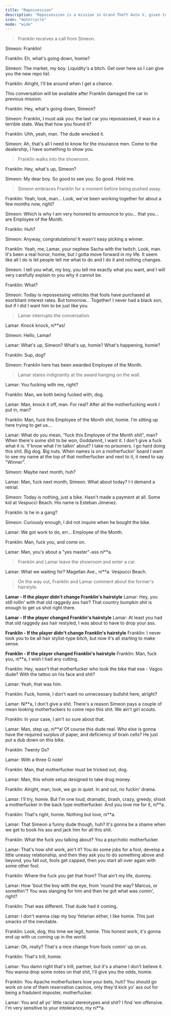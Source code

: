 ```yaml
---
title: "Repossession"
description: "Repossession is a mission in Grand Theft Auto V, given to protagonist Franklin Clinton by Armenian car salesman Simeon Yetarian from his business in Pillbox Hill."
icon: "motorcycle"
mode: "wide"
---
```


> <span className="franklin">Franklin</span> receives a call from <span className="simeon">Simeon.</span>

<span className="simeon">Simeon:</span> Franklin!  

<span className="franklin">Franklin:</span> Eh, what's going down, homie?  

<span className="simeon">Simeon:</span> The market, my boy. Liquidity's a bitch. Get over here so I can give you the new repo list.  

<span className="franklin">Franklin:</span> Alright, I'll be around when I get a chance.  

<Note>
  This conversation will be available after Franklin damaged the car in previous mission.
</Note>

<span className="franklin">Franklin:</span> Hey, what's going down, Simeon?  

<span className="simeon">Simeon:</span> Franklin, I must ask you: the last car you repossessed, it was in a terrible state. Was that how you found it?

<span className="franklin">Franklin:</span> Uhh, yeah, man. The dude wrecked it.  

<span className="simeon">Simeon:</span> Ah, that's all I need to know for the insurance men. Come to the dealership, I have something to show you.  

> <span className="franklin">Franklin</span> walks into the showroom.

<span className="franklin">Franklin:</span> Hey, what's up, Simeon?  

<span className="simeon">Simeon:</span> My dear boy. So good to see you. So good. Hold me.  

> <span className="simeon">Simeon</span> embraces <span className="franklin">Franklin</span> for a moment before being pushed away.

<span className="franklin">Franklin:</span> Yeah, look, man... Look, we've been working together for about a few months now, right?  

<span className="simeon">Simeon:</span> Which is why I am very honored to announce to you... that you... are Employee of the Month.  

<span className="franklin">Franklin:</span> Huh?  

<span className="simeon">Simeon:</span> Anyway, congratulations! It wasn't easy picking a winner.  

<span className="franklin">Franklin:</span> Yeah, me, Lamar, your nephew Sacha with the twitch. Look, man. It's been a real honor, homie, but I gotta move forward in my life. It seem like all I do is let people tell me what to do and I do it and nothing changes.  

<span className="simeon">Simeon:</span> I tell you what, my boy, you tell me exactly what you want, and I will very carefully explain to you why it cannot be.  

<span className="franklin">Franklin:</span> What?  

<span className="simeon">Simeon:</span> Today is repossessing vehicles that fools have purchased at exorbitant interest rates. But tomorrow... Together! I never had a black son, but if I did I want him to be just like you.  

> <span className="lamar">Lamar</span> interrupts the conversation.

<span className="lamar">Lamar:</span> Knock knock, ni**as!  

<span className="simeon">Simeon:</span> Hello, Lamar!  

<span className="lamar">Lamar:</span> What's up, Simeon? What's up, homie? What's happening, homie?  

<span className="franklin">Franklin:</span> Sup, dog?  

<span className="simeon">Simeon:</span> Franklin here has been awarded Employee of the Month.  

> <span className="lamar">Lamar</span> stares indignantly at the award hanging on the wall.

<span className="lamar">Lamar:</span> You fucking with me, right?  

<span className="franklin">Franklin:</span> Man, we both being fucked with, dog.    

<span className="lamar">Lamar:</span> Man, knock it off, man. For real? After all the motherfucking work I put in, man?  

<span className="franklin">Franklin:</span> Man, fuck this Employee of the Month shit, homie. I'm sitting up here trying to get us...  
 
<span className="lamar">Lamar:</span> 
What do you mean, "fuck this Employee of the Month shit", man? When there's some shit to be won, Goddamnit, I want it. I don't give a fuck what it is. Y'know what I'm talkin' about? I take no prisoners. I go hard doing this shit. Big dog. Big nuts. When names is on a motherfuckin' board I want to see my name at the top of that motherfucker and next to it, it need to say "Winner".  

<span className="simeon">Simeon:</span> Maybe next month, huh?  

<span className="lamar">Lamar:</span> Man, fuck next month, Simeon. What about today? I-I demand a retrial.  

<span className="simeon">Simeon:</span> Today is nothing, just a bike. Hasn't made a payment at all. Some kid at Vespucci Beach. His name is Esteban Jimenez.  

<span className="franklin">Franklin:</span> Is he in a gang?  

<span className="simeon">Simeon:</span> Curiously enough, I did not inquire when he bought the bike.  

<span className="lamar">Lamar:</span> We got work to do, err... Employee of the Month. 

<span className="franklin">Franklin:</span> Man, fuck you, and come on.  

<span className="lamar">Lamar:</span> Man, you's about a "yes master"-ass ni**a.  

> <span className="franklin">Franklin</span> and <span className="lamar">Lamar</span> leave the showroom and enter a car.

<span className="lamar">Lamar:</span> What we waiting for? Magellan Ave., ni**a. Vespucci Beach.

> On the way out, <span className="franklin">Franklin</span> and <span className="lamar">Lamar</span> comment about the former's hairstyle.

**Lamar - If the player didn't change Franklin's hairstyle**
<span className="lamar">Lamar:</span> Hey, you still rollin' with that old raggedy ass hair? That country bumpkin shit is enough to get us shot right there.  

**Lamar - If the player changed Franklin's hairstyle**
<span className="lamar">Lamar:</span> At least you had that old raggedy ass hair restyled, I was about to have to drop your ass.  

**Franklin - If the player didn't change Franklin's hairstyle**
<span className="franklin">Franklin:</span> I never took you to be all hair stylist-type bitch, but now it's all starting to make sense.  

**Franklin - If the player changed Franklin's hairstyle**
<span className="franklin">Franklin:</span> Man, fuck you, ni**a, I wish I had any cutting.

<span className="franklin">Franklin:</span> Hey, wasn't that motherfucker who took the bike that ese - Vagos dude? With the tattoo on his face and shit?

<span className="lamar">Lamar:</span> Yeah, that was him.

<span className="franklin">Franklin:</span> Fuck, homie, I don't want no unnecessary bullshit here, alright?

<span className="lamar">Lamar:</span> Ni**a, I don't give a shit. There's a reason Simeon pays a couple of mean looking motherfuckers to come repo this shit. We ain't girl scouts.

<span className="franklin">Franklin:</span> In your case, I ain't so sure about that.

<span className="lamar">Lamar:</span> Man, step up, ni**a! Of course this dude real. Who else is gonna have the required surplus of paper, and deficiency of brain cells? He just put a dub down on this bike.

<span className="franklin">Franklin:</span> Twenty Gs?

<span className="lamar">Lamar:</span> With a three G note!

<span className="franklin">Franklin:</span> Man, that motherfucker must be tricked out, dog.

<span className="lamar">Lamar:</span> Man, this whole setup designed to take drug money.

<span className="franklin">Franklin:</span> Alright, man, look, we go in quiet. In and out, no fuckin' drama.

<span className="lamar">Lamar:</span> I'll try, homie. But I'm one loud, dramatic, brash, crazy, greedy, shoot a motherfucker in the back type motherfucker. And you love me for it, ni**a.

<span className="franklin">Franklin:</span> That's right, homie. Nothing but love, ni**a.

<span className="lamar">Lamar:</span> That Simeon a funny dude though, huh? It's gonna be a shame when we get to book his ass and jack him for all this shit.

<span className="franklin">Franklin:</span> What the fuck you talking about? You a psychotic motherfucker.

<span className="lamar">Lamar:</span> That's how shit work, ain't it? You do some jobs for a fool, develop a little uneasy relationship, and then they ask you to do something above and beyond, you fall out, fools get capped, then you start all over again with some other fool.

<span className="franklin">Franklin:</span> Where the fuck you get that from? That ain't my life, dummy.

<span className="lamar">Lamar:</span> How 'bout the boy with the eye, from 'round the way? Marcus, or somethin'? You was slanging for him and then he got what was comin', right?

<span className="franklin">Franklin:</span> That was different. That dude had it coming.

<span className="lamar">Lamar:</span> I don't wanna clap my boy Yetarian either, I like homie. This just smacks of the inevitable.

<span className="franklin">Franklin:</span> Look, dog, this time we legit, homie. This honest work, it's gonna end up with us coming up in the world.

<span className="lamar">Lamar:</span> Oh, really? That's a nice change from fools comin' up on us.

<span className="franklin">Franklin:</span> That's trill, homie.

<span className="lamar">Lamar:</span> You damn right that's trill, partner, but it's a shame I don't believe it. You wanna drop some notes on that shit, I'll give you the odds, homie.

<span className="franklin">Franklin:</span> You Apache motherfuckers love your bets, huh? You should go work on one of them reservation casinos, only they'd kick yo' ass out for being a fradulent imposter, motherfucker.

<span className="lamar">Lamar:</span> You and all yo' little racial stereotypes and shit? I find 'em offensive. I'm very sensitive to your intolerance, my ni**a.